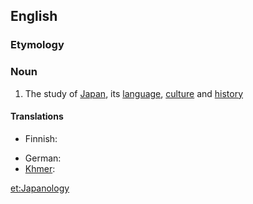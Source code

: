 ==English==

===Etymology===
{{suffix|Japan|ology}}

===Noun===
{{wikipedia}}
{{en-noun|-}}

# The study of [[Japan]], its [[language]], [[culture]] and [[history]]

====Translations====
{{trans-top|the study of Japan}}
* Finnish: {{t|fi|japanologia}}
{{trans-mid}}
* German: {{t|de|Japanologie|f}}
* [[Khmer]]: {{t|km|ជប៉ុនវិទ្យា|sc=Khmr}}
{{trans-bottom}}

[[et:Japanology]]